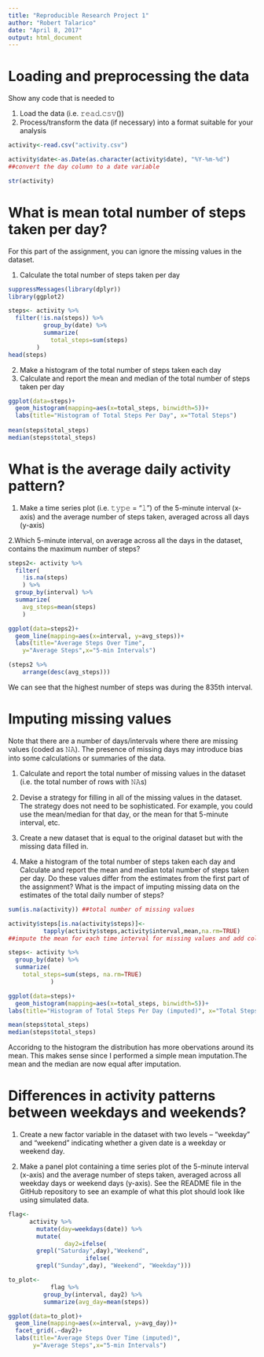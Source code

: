 ```yaml
---
title: "Reproducible Research Project 1"
author: "Robert Talarico"
date: "April 8, 2017"
output: html_document
---
```


Loading and preprocessing the data
==================================
Show any code that is needed to

1. Load the data (i.e. 𝚛𝚎𝚊𝚍.𝚌𝚜𝚟())
2. Process/transform the data (if necessary) into a format suitable for your analysis
```r
activity<-read.csv("activity.csv")

activity$date<-as.Date(as.character(activity$date), "%Y-%m-%d")
##convert the day column to a date variable

str(activity)
```

What is mean total number of steps taken per day?
=================================================

For this part of the assignment, you can ignore the missing values in the dataset.

1. Calculate the total number of steps taken per day

```r
suppressMessages(library(dplyr))
library(ggplot2)
```

```r
steps<- activity %>%
  filter(!is.na(steps)) %>%
          group_by(date) %>%
          summarize(
            total_steps=sum(steps)
        ) 
head(steps)
```

2. Make a histogram of the total number of steps taken each day
3. Calculate and report the mean and median of the total number of steps taken per day

```r
ggplot(data=steps)+
  geom_histogram(mapping=aes(x=total_steps, binwidth=5))+
  labs(title="Histogram of Total Steps Per Day", x="Total Steps")
            
mean(steps$total_steps)
median(steps$total_steps)
```

 What is the average daily activity pattern?
============================================
 
 1. Make a time series plot (i.e. 𝚝𝚢𝚙𝚎 = "𝚕") of the 5-minute interval (x-axis) and the average number of steps taken, averaged across all days (y-axis)
 
 2.Which 5-minute interval, on average across all the days in the dataset, contains the maximum number of steps?

```r
steps2<- activity %>%
  filter(
    !is.na(steps)
    ) %>%
  group_by(interval) %>%
  summarize(
    avg_steps=mean(steps)
    ) 

ggplot(data=steps2)+
  geom_line(mapping=aes(x=interval, y=avg_steps))+
  labs(title="Average Steps Over Time", 
    y="Average Steps",x="5-min Intervals")

(steps2 %>%
    arrange(desc(avg_steps)))
```

We can see that the highest number of steps was during the 835th interval.

Imputing missing values
=======================

Note that there are a number of days/intervals where there are missing values (coded as 𝙽𝙰). The presence of missing days may introduce bias into some calculations or summaries of the data.

1. Calculate and report the total number of missing values in the dataset (i.e. the total number of rows with 𝙽𝙰s)

2. Devise a strategy for filling in all of the missing values in the dataset. The strategy does not need to be sophisticated. For example, you could use the mean/median for that day, or the mean for that 5-minute interval, etc.

3. Create a new dataset that is equal to the original dataset but with the missing data filled in.

4. Make a histogram of the total number of steps taken each day and Calculate and report the mean and median total number of steps taken per day. Do these values differ from the estimates from the first part of the assignment? What is the impact of imputing missing data on the estimates of the total daily number of steps?

```r
sum(is.na(activity)) ##total number of missing values

activity$steps[is.na(activity$steps)]<-
          tapply(activity$steps,activity$interval,mean,na.rm=TRUE)
##impute the mean for each time interval for missing values and add column to original dataset

steps<- activity %>%
  group_by(date) %>%
  summarize(
    total_steps=sum(steps, na.rm=TRUE)
            ) 

ggplot(data=steps)+
  geom_histogram(mapping=aes(x=total_steps, binwidth=5))+
labs(title="Histogram of Total Steps Per Day (imputed)", x="Total Steps")

mean(steps$total_steps)
median(steps$total_steps)
```

Accoridng to the histogram the distribution has more obervations around its mean. This makes sense since I performed a simple mean imputation.The mean and the median are now equal after imputation.

Differences in activity patterns between weekdays and weekends?
==============================================================

1. Create a new factor variable in the dataset with two levels – “weekday” and “weekend” indicating whether a given date is a weekday or weekend day.

2. Make a panel plot containing a time series plot of the 5-minute interval (x-axis) and the average number of steps taken, averaged across all weekday days or weekend days (y-axis). See the README file in the GitHub repository to see an example of what this plot should look like using simulated data.

```r
flag<-
      activity %>%
        mutate(day=weekdays(date)) %>%
        mutate(
                day2=ifelse(
        grepl("Saturday",day),"Weekend",
                      ifelse(
        grepl("Sunday",day), "Weekend", "Weekday")))

to_plot<-
            flag %>%
          group_by(interval, day2) %>%
          summarize(avg_day=mean(steps))

ggplot(data=to_plot)+
  geom_line(mapping=aes(x=interval, y=avg_day))+
  facet_grid(.~day2)+
  labs(title="Average Steps Over Time (imputed)", 
       y="Average Steps",x="5-min Intervals")
```

 
 
 